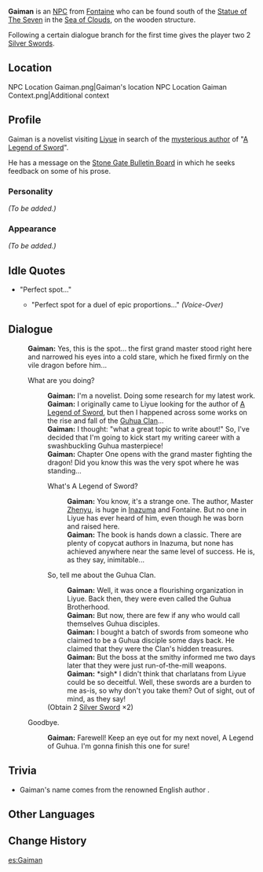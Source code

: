 {{Meta
<!-- REMOVE THIS TEMPLATE AFTER ADDING MISSING INFO -->
|missing_NPC_profile  = yes
}}
{{Character Infobox
|type             = NPC
|region           = Liyue
|region2          = Fontaine
|image            = NPC Gaiman.png
|dialoguereward   = {{Card|Silver Sword|2}}
}}
'''Gaiman''' is an [[NPC]] from [[Fontaine]] who can be found south of the [[Statue of The Seven]] in the [[Sea of Clouds]], on the wooden structure.

Following a certain dialogue branch for the first time gives the player two 2{{star}} [[Silver Sword]]s.

==Location==
<gallery hideaddbutton="true" captionalign="center">
NPC Location Gaiman.png|Gaiman's location
NPC Location Gaiman Context.png|Additional context
</gallery>

==Profile==
Gaiman is a novelist visiting [[Liyue]] in search of the [[Xingqiu|mysterious author]] of "[[A Legend of Sword]]".

He has a message on the [[Stone Gate Bulletin Board#D|Stone Gate Bulletin Board]] in which he seeks feedback on some of his prose.

===Personality===
''(To be added.)''

===Appearance===
''(To be added.)''

==Idle Quotes==
* "Perfect spot..."
** {{A|VO Gaiman 01.ogg}} "Perfect spot for a duel of epic proportions..." ''(Voice-Over)''

==Dialogue==
{{Dialogue start}}
:'''Gaiman:''' Yes, this is the spot... the first grand master stood right here and narrowed his eyes into a cold stare, which he fixed firmly on the vile dragon before him...
:{{DIcon}} What are you doing?
::'''Gaiman:''' I'm a novelist. Doing some research for my latest work.
::'''Gaiman:''' I originally came to Liyue looking for the author of [[A Legend of Sword]], but then I happened across some works on the rise and fall of the [[Guhua Clan]]...
::'''Gaiman:''' I thought: "what a great topic to write about!" So, I've decided that I'm going to kick start my writing career with a swashbuckling Guhua masterpiece!
::'''Gaiman:''' Chapter One opens with the grand master fighting the dragon! Did you know this was the very spot where he was standing...
::{{DIcon}} What's A Legend of Sword?
:::'''Gaiman:''' You know, it's a strange one. The author, Master [[Xingqiu|Zhenyu]], is huge in [[Inazuma]] and Fontaine. But no one in Liyue has ever heard of him, even though he was born and raised here.
:::'''Gaiman:''' The book is hands down a classic. There are plenty of copycat authors in Inazuma, but none has achieved anywhere near the same level of success. He is, as they say, inimitable...
::{{DIcon|Reward}} So, tell me about the Guhua Clan.
:::'''Gaiman:''' Well, it was once a flourishing organization in Liyue. Back then, they were even called the Guhua Brotherhood.
:::'''Gaiman:''' But now, there are few if any who would call themselves Guhua disciples.
:::'''Gaiman:''' I bought a batch of swords from someone who claimed to be a Guhua disciple some days back. He claimed that they were the Clan's hidden treasures.
:::'''Gaiman:''' But the boss at the smithy informed me two days later that they were just run-of-the-mill weapons.
:::'''Gaiman:''' *sigh* I didn't think that charlatans from Liyue could be so deceitful. Well, these swords are a burden to me as-is, so why don't you take them? Out of sight, out of mind, as they say!
::;(Obtain 2{{star}} [[Silver Sword]] ×2)
:{{DIcon}} Goodbye.
::'''Gaiman:''' Farewell! Keep an eye out for my next novel, A Legend of Guhua. I'm gonna finish this one for sure!
{{Dialogue end}}

==Trivia==
* Gaiman's name comes from the renowned English author {{w|Neil Gaiman}}.

==Other Languages==
{{Other Languages|default_hidden = 1
|en      = Gaiman
|zhs     = 盖曼
|zhs_rm  = Gài Màn
|zht     = 蓋曼
|zht_rm  = Gài Màn
|ja      = ゲイマン
|ja_rm   = Geiman
|ko      = 가이만
|ko_rm   = Ga'iman
|es      = Gaiman
|fr      = Gaiman
|ru      = Гейман
|th      = Gaiman
|vi      = Gai Man
|de      = Gai Man
|id      = Gaiman
|pt      = Gai Man
}}

==Change History==
{{Change History|1.0}}

[[es:Gaiman]]